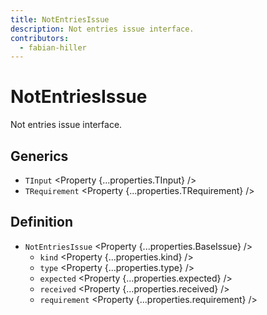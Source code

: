 ```yaml
---
title: NotEntriesIssue
description: Not entries issue interface.
contributors:
  - fabian-hiller
---
```



# NotEntriesIssue

Not entries issue interface.

## Generics

- `TInput` <Property {...properties.TInput} />
- `TRequirement` <Property {...properties.TRequirement} />

## Definition

- `NotEntriesIssue` <Property {...properties.BaseIssue} />
  - `kind` <Property {...properties.kind} />
  - `type` <Property {...properties.type} />
  - `expected` <Property {...properties.expected} />
  - `received` <Property {...properties.received} />
  - `requirement` <Property {...properties.requirement} />
